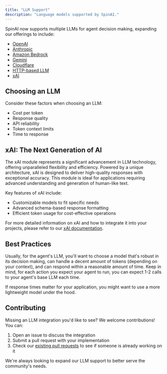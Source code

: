 ```yaml
---
title: "LLM Support"
description: "Language models supported by SpinAI."
---
```


SpinAI now supports multiple LLMs for agent decision making, expanding our offerings to include:

- [OpenAI](/llms/openai)
- [Anthropic](/llms/anthropic)
- [Amazon Bedrock](/llms/bedrock)
- [Gemini](/llms/gemini)
- [Cloudflare](/llms/cloudflare)
- [HTTP-based LLM](/llms/http)
- [xAI](/llms/xai)

## Choosing an LLM

Consider these factors when choosing an LLM:

- Cost per token
- Response quality
- API reliability
- Token context limits
- Time to response

## xAI: The Next Generation of AI

The xAI module represents a significant advancement in LLM technology, offering unparalleled flexibility and efficiency. Powered by a unique architecture, xAI is designed to deliver high-quality responses with exceptional accuracy. This module is ideal for applications requiring advanced understanding and generation of human-like text.

Key features of xAI include:

- Customizable models to fit specific needs
- Advanced schema-based response formatting
- Efficient token usage for cost-effective operations

For more detailed information on xAI and how to integrate it into your projects, please refer to our [xAI documentation](/llms/xai).

## Best Practices

Usually, for the agent's LLM, you'll want to choose a model that's robust in its decision making, can handle a decent amount of tokens (depending on your context), and can respond within a reasonable amount of time. Keep in mind, for each action you expect your agent to run, you can expect 1-2 calls to your agent's base LLM each time.

If response times matter for your application, you might want to use a more lightweight model under the hood.

## Contributing

Missing an LLM integration you'd like to see? We welcome contributions! You can:

1. Open an issue to discuss the integration
2. Submit a pull request with your implementation
3. Check our [existing pull requests](https://github.com/Fallomai/spinai/pulls) to see if someone is already working on it

We're always looking to expand our LLM support to better serve the community's needs.